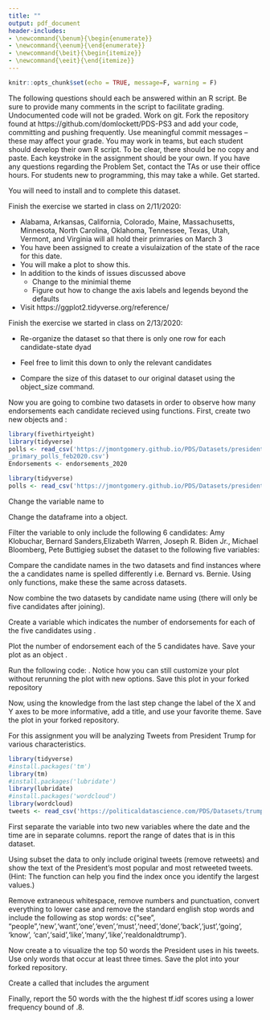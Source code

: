```yaml
---
title: ""
output: pdf_document
header-includes:
- \newcommand{\benum}{\begin{enumerate}}
- \newcommand{\eenum}{\end{enumerate}}
- \newcommand{\beit}{\begin{itemize}}
- \newcommand{\eeit}{\end{itemize}}
---
```


```r
knitr::opts_chunk$set(echo = TRUE, message=F, warning = F)
```


\begin{center}
{\Large{\textbf{Problem Set 3}}} \\
\vspace{4 bp}
Due February 27, 10:00 AM (Before Class) \\
\end{center}

\section*{Instructions}

\benum
  \item The following questions should each be answered within an R script. Be sure to provide many comments in the script to facilitate grading. Undocumented code will not be graded. 
  \item Work on git. Fork the repository found at https://github.com/domlockett/PDS-PS3 and add your code, committing and pushing frequently. Use meaningful commit messages – these may affect your grade.
  \item You may work in teams, but each student should develop their own R script. To be clear, there should be no copy and paste. Each keystroke in the assignment should be your own.
  \item If you have any questions regarding the Problem Set, contact the TAs or use their office hours.
  \item For students new to programming, this may take a while. Get started.
  \item You will need to install \texttt{ggplot2} and \texttt{dplyr} to complete this dataset.
  
\eenum

\section*{\texttt{ggplot2}}

\benum

  \item Finish the exercise we started in class on 2/11/2020:

- Alabama, Arkansas, California, Colorado, Maine, Massachusetts, Minnesota, North Carolina, Oklahoma, Tennessee, Texas, Utah, Vermont, and Virginia will all hold their primraries on March 3
- You have been assigned to create a visulaization of the state of the race for this date.
- You will make a plot to show this.
- In addition to the kinds of issues discussed above
    + Change to the minimial theme
    + Figure out how to change the axis labels and legends beyond the defaults
- Visit https://ggplot2.tidyverse.org/reference/ 

 \item Finish the exercise we started in class on 2/13/2020:
 
- Re-organize the dataset so that there is only one row for each candidate-state dyad

- Feel free to limit this down to only the relevant candidates

- Compare the size of this dataset to our original dataset using the object_size command.



\eenum


\section*{\texttt{tidyverse}}
\benum
  \setcounter{enumi}{2}

 \item Now you are going to combine two datasets in order to observe how many endorsements each candidate recieved using \textbf{only} \texttt{dplyr} functions. First, create two new objects \texttt{polls} and \texttt{Endorsements}:
 
```r
library(fivethirtyeight)
library(tidyverse)
polls <- read_csv('https://jmontgomery.github.io/PDS/Datasets/president
_primary_polls_feb2020.csv')
Endorsements <- endorsements_2020
```

```r
library(tidyverse)
polls <- read_csv('https://jmontgomery.github.io/PDS/Datasets/president_primary_polls_feb2020.csv')
```
\beit


\item Change the \texttt{Endorsements} variable name \texttt{endorsee} to \texttt{candidate\_name}



\item Change the \texttt{Endorsements} dataframe into a \texttt{tibble} object.


\item Filter the \texttt{poll} variable to only include the following 6 candidates: Amy Klobuchar, Bernard Sanders,Elizabeth Warren, Joseph R. Biden Jr., Michael Bloomberg, Pete Buttigieg \textbf{and} subset the dataset to the following five variables: \texttt{candidate\_name, sample\_size, start\_date, party, pct}



\item Compare the candidate names in the two datasets and find instances where the a candidates name is spelled differently i.e. Bernard vs. Bernie. Using only \texttt{dplyr} functions, make these the same across datasets. 



\item Now combine the two datasets by candidate name using \texttt{dplyr} (there will only be five candidates after joining).



\item Create a variable which indicates the number of endorsements for each of the five candidates using \texttt{dplyr}.



\item Plot the number of endorsement each of the 5 candidates have. Save your plot as an object \texttt{p}. 




\item Run the following code: \texttt{p + theme\_dark()}. Notice how you can still customize your plot without rerunning the plot with new options. Save this plot in your forked repository


\item Now, using the knowledge from the last step change the label of the X and Y axes to be more informative, add a title, and use your favorite theme. Save the plot in your forked repository.

\eeit

\eenum

\section*{Text-as-Data}

\benum
  \setcounter{enumi}{3}

\item For this assignment you will be analyzing Tweets from President Trump for various characteristics. 

```r
library(tidyverse)
#install.packages('tm')
library(tm) 
#install.packages('lubridate')
library(lubridate)
#install.packages('wordcloud')
library(wordcloud)
tweets <- read_csv('https://politicaldatascience.com/PDS/Datasets/trump_tweets.csv')
```

\beit

  \item First separate the \texttt{created\_at} variable into two new variables where the date and the time are in separate columns. \textbf{Then} report the range of dates that is in this dataset.


  \item Using \texttt{dplyr} subset the data to only include original tweets (remove retweets) and show the text of the President's \textbf{top 5} most popular and most retweeted tweets. (Hint: The \texttt{match} function can help you find the index once you identify the largest values.) 

  \item Remove extraneous whitespace, remove numbers and punctuation, convert everything to lower case and remove the standard english stop words and include the following as stop words: c("see", "people",'new','want','one','even','must','need','done','back','just','going', 'know', 'can','said','like','many','like','realdonaldtrump'). 
  
  
  
\item Now create a \texttt{wordcloud} to visualize the top 50 words the President uses in his tweets. Use only words that occur at least three times. Save the plot into your forked repository.
  
\item Create a \textit{document term matrix} called \texttt{DTM} that includes the argument \texttt{ control = list(weighting = weightTfIdf)}


\item Finally, report the 50 words with the the highest tf.idf scores using a lower frequency bound of .8.

\eeit

\eenum